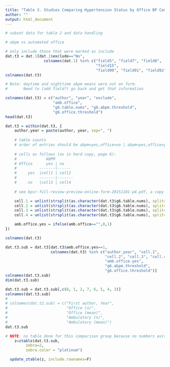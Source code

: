 ```yaml
---
title: "Table 3. Studies Comparing Hypertension Status by Office BP Compared to Hypertension Status by Ambulatory BP Monitoring"
author: ""
output: html_document
---
```


```r
# subset data for table 2 and data handling

# abpm vs automated office

# only include those that were marked as include
dat.t3 = dat.1[dat.1$exclude=="No",
                 colnames(dat.1) %in% c("field5", "field7", "field8",
                                        "field15",
                                        "field90", "field91", "field92")]
colnames(dat.t3)

# Note: daytime and nighttime abpm means were not on form.
#       Need to (add field?) go back and get that information

colnames(dat.t3) = c("author", "year", "exclude", 
                     "amb.office",
                     "g6.table.nums", "g6.abpm.threshold", 
                     "g6.office.threshold")
head(dat.t3)

dat.t3 = within(dat.t3, {
    author.year = paste(author, year, sep=", ")
    
    # table counts
    # order of entries should be abpm=yes,office=no | abpm=yes,office=yes | abpm=no, office=no | abpm=no,office=yes
    
    # cells as follows (as in hard copy, page 6):
    #             ABPM
    # Office      yes | no
    #          -------|------
    #     yes  |cell1 | cell2
    #          -------|-------
    #     no   |cell3 | cell4 
    
    # see bpsr-full-review-preview-online-form-20151101-p4.pdf, a copy of the online form

    cell.1 = unlist(strsplit(as.character(dat.t3$g6.table.nums), split="#"))[2] 
    cell.2 = unlist(strsplit(as.character(dat.t3$g6.table.nums), split="#"))[4] 
    cell.3 = unlist(strsplit(as.character(dat.t3$g6.table.nums), split="#"))[1]
    cell.4 = unlist(strsplit(as.character(dat.t3$g6.table.nums), split="#"))[3]

    amb.office.yes = ifelse(amb.office=="",0,1)
})

colnames(dat.t3)

dat.t3.sub = dat.t3[dat.t3$amb.office.yes==1,
                    colnames(dat.t3) %in% c("author.year", "cell.1",
                                            "cell.2", "cell.3", "cell.4",
                                            "amb.office.yes",
                                            "g6.abpm.threshold",
                                            "g6.office.threshold")]
colnames(dat.t3.sub)
dim(dat.t3.sub)

dat.t3.sub = dat.t3.sub[,c(8, 1, 2, 7, 6, 5, 4, 3)]
colnames(dat.t3.sub)
# 
# colnames(dat.t2.sub) = c("First author, Year",
#                          "Office (n)",
#                          "Office (mean)",
#                          "Ambulatory (n)",
#                          "Ambulatory (mean)")
dat.t3.sub

```


```r
# NOTE: no table done for this comparison group because no numbers exist for this particular table.
    z=ztable(dat.t3.sub,
         zebra=2,
         zebra.color = "platinum")

  update_ztable(z, include.rownames=F)
```
